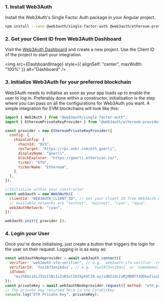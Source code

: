 
### 1. Install Web3Auth

Install the Web3Auth's Single Factor Auth package in your Angular project.

```bash npm2yarn
npm install --save @web3auth/single-factor-auth @web3auth/ethereum-provider
```

### 2. Get your Client ID from Web3Auth Dashboard

Visit the [Web3Auth Dashboard](https://dashboard.web3auth.io) and create a new project. Use the Client ID of the project to start your integration.

<img src={DashboardImage} style={{ alignSelf: "center", maxWidth: "100%" }} alt="Dashboard" />

### 3. Initialize Web3Auth for your preferred blockchain

Web3Auth needs to initialise as soon as your app loads up to enable the user to log in. Preferably done within a constructor, initialisation is the
step where you can pass on all the configurations for Web3Auth you want. A simple integration for EVM blockchains will look like this:

```js
import { Web3Auth } from "@web3auth/single-factor-auth";
import { EthereumPrivateKeyProvider } from "@web3auth/ethereum-provider";

const provider = new EthereumPrivateKeyProvider({
  config: {
    chainConfig: {
      chainId: "0x5",
      rpcTarget: "https://rpc.ankr.com/eth_goerli",
      displayName: "goerli",
      blockExplorer: "https://goerli.etherscan.io/",
      ticker: "ETH",
      tickerName: "Ethereum",
    },
  },
});

//Initialize within your constructor
const web3auth = new Web3Auth({
  clientId: "WEB3AUTH_CLIENT_ID", // Get your Client ID from Web3Auth Dashboard
  // Available networks are "testnet", "mainnet", "cyan", "aqua".
  web3AuthNetwork: "cyan",
});

web3auth.init({ provider });
```

### 4. Login your User

Once you're done initialising, just create a button that triggers the login for the user on their request. Logging in is as easy as:

```js
const web3authNodeprovider = await web3auth.connect({
  verifier: "web3auth-sfa-verifier", // e.g. `web3auth-sfa-verifier` replace with your verifier name, and it has to be on the same network passed in init().
  verifierId: `Yux1873xnibdui`, // e.g. `Yux1873xnibdui` or `name@email.com` replace with your verifier id(sub or email)'s value.
  idToken:
    "eyJhbGciOiJIUzI1NiIsInR5cCI6IkpXVCJ9.eyJzdWIiOiIxMjM0NTY3ODkwIiwibmFtZSI6IkpvaG4gRG9lIiwiaWF0IjoxNTE2MjM5MDIyfQ.SflKxwRJSMeKKF2QT4fwpMeJf36POk6yJV_adQssw5c", // replace with your newly created unused JWT Token.
});
const privateKey = await web3authNodeprovider.request({ method: "eth_private_key" });
// The private key returned here is the CoreKitKey
console.log("ETH Private Key", privateKey);
```
